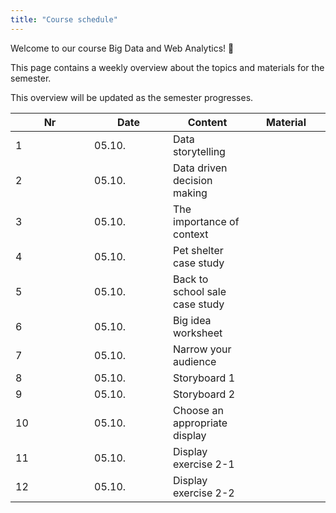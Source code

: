 ```yaml
---
title: "Course schedule"
---
```


Welcome to our course Big Data and Web Analytics! 👋  

This page contains a weekly overview about the topics and materials for the semester.

:::{.callout-note}
This overview will be updated as the semester progresses.
:::


|	Nr	|	Date	|	Content	|		Material		|	
|	---	|	---	|	---	|		---		|	
|	1	|	05.10.	|	Data storytelling	|	<!--	[📑](https://docs.google.com/presentation/d/1irnXZ4O9d3xVypWxOkViNmUzqr5Q1dVRuxi17VAmKaM/export/pdf)	-->	|	
|	2	|	05.10.	|	Data driven decision making	|	<!--	[📑](https://docs.google.com/presentation/d/1AfzqhjEAfJ5X4Q8YC9GK14jEBfdDXEIRmXonriwYHNY/export/pdf)	-->	|	
|	3	|	05.10.	|	The importance of context	|	<!--	[📑](https://docs.google.com/presentation/d/1XXsxfPoo2kCCnR8FZ6Bs4CGpfx81_vck-VY2C7meEOM/export/pdf)	-->	|	
|	4	|	05.10.	|	Pet shelter case study	|	<!--	[📑](https://docs.google.com/presentation/d/1L-QNkIez3WQ6jt4lwUv_Sf-UokwwlgL3Og5drO5Vs18/export/pdf)	-->	|	
|	5	|	05.10.	|	Back to school sale case study	|	<!--	[📑](https://docs.google.com/presentation/d/1_jGHyu0aKsQk7jxOmHgscreCrfcqrp9WbQdtWyg087o/export/pdf)	-->	|	
|	6	|	05.10.	|	Big idea worksheet	|	<!--	[📑](https://docs.google.com/presentation/d/1-GZvhdbhLYLB_Bo1arj1rgTqbJ5SUoU21vtgbYEhVqk/export/pdf)	-->	|	
|	7	|	05.10.	|	Narrow your audience	|	<!--	[📑](https://docs.google.com/presentation/d/1Eu21TCIM0Lx6LiybPG-15ikk0gkRaqbCQNtcl3fAfGQ/export/pdf)	-->	|	
|	8	|	05.10.	|	Storyboard 1	|	<!--	[📑](https://docs.google.com/presentation/d/1cuiBZiWaUkhAYNkQo6SWtWm8n_Q1IJt54lw0Na2-0DE/export/pdf)	-->	|	
|	9	|	05.10.	|	Storyboard 2	|	<!--	[📑](https://docs.google.com/presentation/d/1WeLzE85YfM-F9-vAIhEbeJHkuHsN3xtovzIokB93BRU/export/pdf)	-->	|	
|	10	|	05.10.	|	Choose an appropriate display	|	<!--	[📑](https://docs.google.com/presentation/d/1-uFVcFI7Y1ShyToEzahbg0VlkLnyn7A5Dq7NaHrZmU0/export/pdf)	-->	|	
|	11	|	05.10.	|	Display exercise 2-1	|	<!--	[📑](https://docs.google.com/presentation/d/12R3bTZvhj4drvjdQDjgUqk9a0LdAeUSZtELQIkt2ewM/export/pdf)	-->	|	
|	12	|	05.10.	|	Display exercise 2-2	|	<!--	[📑](https://docs.google.com/presentation/d/1KOeBmMKYMon5-PTgwfFpRygz5PWvgD0W1gqjHfZvcfk/export/pdf)	-->	|	